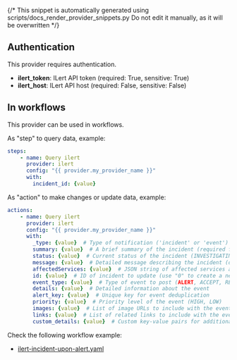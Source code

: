 {/* This snippet is automatically generated using scripts/docs_render_provider_snippets.py 
Do not edit it manually, as it will be overwritten */}

## Authentication
This provider requires authentication.
- **ilert_token**: ILert API token (required: True, sensitive: True)
- **ilert_host**: ILert API host (required: False, sensitive: False)


## In workflows

This provider can be used in workflows.


As "step" to query data, example:
```yaml
steps:
    - name: Query ilert
      provider: ilert
      config: "{{ provider.my_provider_name }}"
      with:
        incident_id: {value}  
```


As "action" to make changes or update data, example:
```yaml
actions:
    - name: Query ilert
      provider: ilert
      config: "{{ provider.my_provider_name }}"
      with:
        _type: {value}  # Type of notification ('incident' or 'event') - determines which endpoint is used
        summary: {value}  # A brief summary of the incident (required for new incidents)
        status: {value}  # Current status of the incident (INVESTIGATING, RESOLVED, MONITORING, IDENTIFIED)
        message: {value}  # Detailed message describing the incident (default: empty string)
        affectedServices: {value}  # JSON string of affected services and their statuses (default: "[]")
        id: {value}  # ID of incident to update (use "0" to create a new incident)
        event_type: {value}  # Type of event to post (ALERT, ACCEPT, RESOLVE)
        details: {value}  # Detailed information about the event
        alert_key: {value}  # Unique key for event deduplication
        priority: {value}  # Priority level of the event (HIGH, LOW)
        images: {value}  # List of image URLs to include with the event
        links: {value}  # List of related links to include with the event
        custom_details: {value}  # Custom key-value pairs for additional context
```




Check the following workflow example:
- [ilert-incident-upon-alert.yaml](https://github.com/keephq/keep/blob/main/examples/workflows/ilert-incident-upon-alert.yaml)
